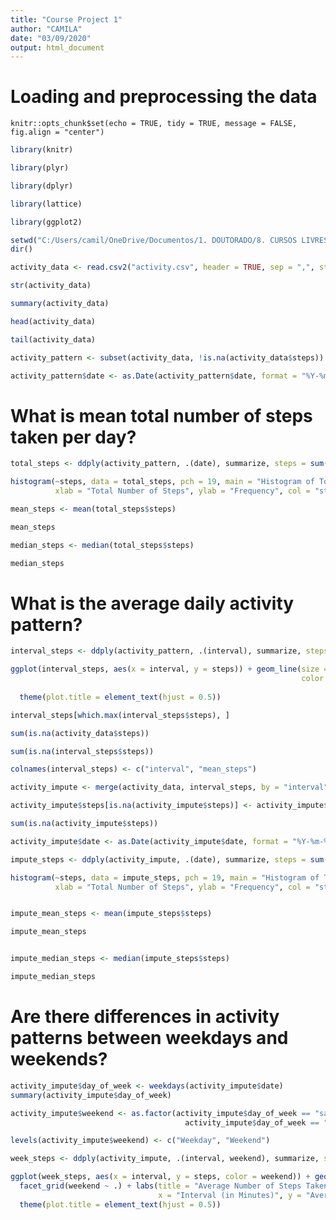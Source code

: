 ---
title: "Course Project 1"
author: "CAMILA"
date: "03/09/2020"
output: html_document
---


# Loading and preprocessing the data  
`knitr::opts_chunk$set(echo = TRUE, tidy = TRUE, message = FALSE, fig.align = "center")`

```{r}
library(knitr)

library(plyr)

library(dplyr)

library(lattice)

library(ggplot2)
```

```{r}
setwd("C:/Users/camil/OneDrive/Documentos/1. DOUTORADO/8. CURSOS LIVRES/COURSERA/EM ANDAMENTO/1. R/R_DATA SCIENCE/5. REPRODUCIBLE RESEARCH/SEMANA 2/Introduction to Course Project 1/dados")
dir()

activity_data <- read.csv2("activity.csv", header = TRUE, sep = ",", stringsAsFactors = FALSE)

str(activity_data)

summary(activity_data)

head(activity_data)

tail(activity_data)

activity_pattern <- subset(activity_data, !is.na(activity_data$steps))

activity_pattern$date <- as.Date(activity_pattern$date, format = "%Y-%m-%d")

```

# What is mean total number of steps taken per day?

```{r}
total_steps <- ddply(activity_pattern, .(date), summarize, steps = sum(steps))

histogram(~steps, data = total_steps, pch = 19, main = "Histogram of Total Number of Steps Taken Each Day", 
          xlab = "Total Number of Steps", ylab = "Frequency", col = "steelblue")

mean_steps <- mean(total_steps$steps)

mean_steps

median_steps <- median(total_steps$steps)

median_steps
```

# What is the average daily activity pattern?

```{r}
interval_steps <- ddply(activity_pattern, .(interval), summarize, steps = mean(steps))

ggplot(interval_steps, aes(x = interval, y = steps)) + geom_line(size = 0.8, 
                                                                 color = "steelblue") + labs(title = "Average Number of Steps Taken During 5 Minute Interval", 
                                                                                             x = "Interval (in Minutes)", y = "Average Number of Steps Taken") + theme_bw() + 
  theme(plot.title = element_text(hjust = 0.5))

interval_steps[which.max(interval_steps$steps), ]

sum(is.na(activity_data$steps))

sum(is.na(interval_steps$steps))

colnames(interval_steps) <- c("interval", "mean_steps")

activity_impute <- merge(activity_data, interval_steps, by = "interval")

activity_impute$steps[is.na(activity_impute$steps)] <- activity_impute$mean_steps[is.na(activity_impute$steps)]

sum(is.na(activity_impute$steps))

activity_impute$date <- as.Date(activity_impute$date, format = "%Y-%m-%d")

impute_steps <- ddply(activity_impute, .(date), summarize, steps = sum(steps))

histogram(~steps, data = impute_steps, pch = 19, main = "Histogram of Total Number of Steps Taken Each Day", 
          xlab = "Total Number of Steps", ylab = "Frequency", col = "steel blue")


impute_mean_steps <- mean(impute_steps$steps)

impute_mean_steps


impute_median_steps <- median(impute_steps$steps)

impute_median_steps

```

# Are there differences in activity patterns between weekdays and weekends?

```{r}
activity_impute$day_of_week <- weekdays(activity_impute$date)
summary(activity_impute$day_of_week)

activity_impute$weekend <- as.factor(activity_impute$day_of_week == "sábado" | 
                                       activity_impute$day_of_week == "domingo")

levels(activity_impute$weekend) <- c("Weekday", "Weekend")
```


```{r} 
week_steps <- ddply(activity_impute, .(interval, weekend), summarize, steps = mean(steps))

ggplot(week_steps, aes(x = interval, y = steps, color = weekend)) + geom_line(size = 0.8) + 
  facet_grid(weekend ~ .) + labs(title = "Average Number of Steps Taken During Weekday and Weekend", 
                                 x = "Interval (in Minutes)", y = "Average Number of Steps Taken") + theme_bw() + 
  theme(plot.title = element_text(hjust = 0.5))
```
